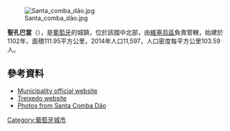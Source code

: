 [[Image:Santa_comba_dão.jpg|right]]

{{Coord|40|24|N|8|7|W|display=title}}

'''聖孔巴當'''（{{lang-pt|Santa Comba Dão}}），是[[葡萄牙|葡萄牙]]的城鎮，位於該國中北部，由[[維塞烏區|維塞烏區]]負責管轄，始建於1102年，面積111.95平方公里，2014年人口11,597，人口密度每平方公里103.59人。

==參考資料==
*[http://www.cm-santacombadao.pt Municipality official website] {{Wayback|url=http://www.cm-santacombadao.pt/ |date=20210506215616 }}
*[https://web.archive.org/web/20070306004432/http://www.freewebs.com/treixedo/ Treixedo website]
*[http://www.flickr.com/photos/vitor107/sets/72057594053789171/ Photos from Santa Comba Dão] {{Wayback|url=http://www.flickr.com/photos/vitor107/sets/72057594053789171/ |date=20120406112229 }}

{{Portugal-geo-stub}}
[[Category:葡萄牙城市|Category:葡萄牙城市]]